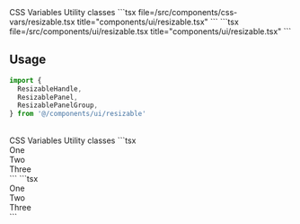<Tabs defaultValue="css-vars" className="w-full">
  <TabsList className="grid w-full grid-cols-2">
    <TabsTrigger value="css-vars">CSS Variables</TabsTrigger>
    <TabsTrigger value="util">Utility classes</TabsTrigger>
  </TabsList>
  <TabsContent value="css-vars">
    ```tsx file=<rootDir>/src/components/css-vars/resizable.tsx title="components/ui/resizable.tsx"
    ```
  </TabsContent>
  <TabsContent value="util">
    ```tsx file=<rootDir>/src/components/ui/resizable.tsx title="components/ui/resizable.tsx"
    ```
  </TabsContent>
</Tabs>

<br />

## Usage

```ts
import {
  ResizableHandle,
  ResizablePanel,
  ResizablePanelGroup,
} from '@/components/ui/resizable'
```

<br />

<Tabs defaultValue="css-vars" className="w-full">
  <TabsList className="grid w-full grid-cols-2">
    <TabsTrigger value="css-vars">CSS Variables</TabsTrigger>
    <TabsTrigger value="util">Utility classes</TabsTrigger>
  </TabsList>
  <TabsContent value="css-vars">
    ```tsx
    <ResizablePanelGroup
      direction="horizontal"
      className="rounded-base max-w-md border-2 border-border text-mtext shadow-shadow"
    >
      <ResizablePanel defaultSize={50}>
        <div className="flex h-[200px] items-center justify-center bg-main p-6">
          <span className="font-base">One</span>
        </div>
      </ResizablePanel>
      <ResizableHandle />
      <ResizablePanel defaultSize={50}>
        <ResizablePanelGroup direction="vertical">
          <ResizablePanel defaultSize={25}>
            <div className="flex h-full items-center justify-center bg-main p-6">
              <span className="font-base">Two</span>
            </div>
          </ResizablePanel>
          <ResizableHandle />
          <ResizablePanel defaultSize={75}>
            <div className="flex h-full items-center justify-center bg-main p-6">
              <span className="font-base">Three</span>
            </div>
          </ResizablePanel>
        </ResizablePanelGroup>
      </ResizablePanel>
    </ResizablePanelGroup>
    ```
  </TabsContent>
  <TabsContent value="util">
    ```tsx
    <ResizablePanelGroup
      direction="horizontal"
      className="rounded-base max-w-md border-2 border-border text-text dark:border-darkBorder shadow-light dark:shadow-dark"
    >
      <ResizablePanel defaultSize={50}>
        <div className="flex h-[200px] items-center justify-center bg-main p-6">
          <span className="font-base">One</span>
        </div>
      </ResizablePanel>
      <ResizableHandle />
      <ResizablePanel defaultSize={50}>
        <ResizablePanelGroup direction="vertical">
          <ResizablePanel defaultSize={25}>
            <div className="flex h-full items-center justify-center bg-main p-6">
              <span className="font-base">Two</span>
            </div>
          </ResizablePanel>
          <ResizableHandle />
          <ResizablePanel defaultSize={75}>
            <div className="flex h-full items-center justify-center bg-main p-6">
              <span className="font-base">Three</span>
            </div>
          </ResizablePanel>
        </ResizablePanelGroup>
      </ResizablePanel>
    </ResizablePanelGroup>
    ```
  </TabsContent>
</Tabs>

